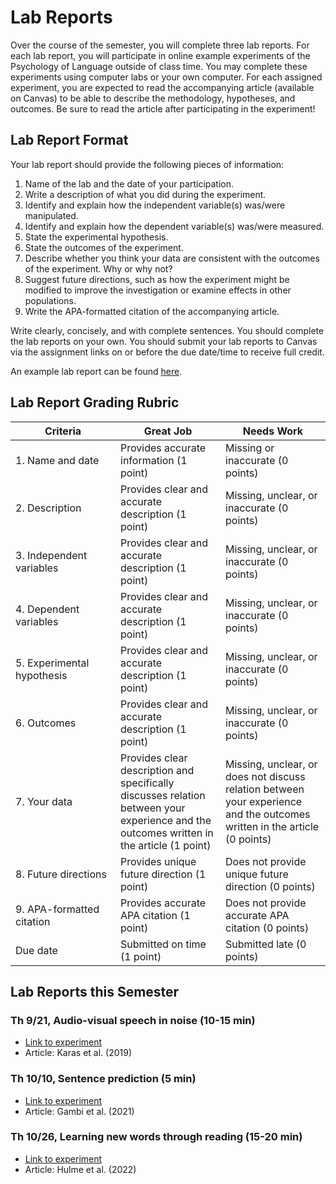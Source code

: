 # Lab Reports {-}

Over the course of the semester, you will complete three lab reports. For each lab report, you will participate in online example experiments of the Psychology of Language outside of class time. You may complete these experiments using computer labs or your own computer. For each assigned experiment, you are expected to read the accompanying article (available on Canvas) to be able to describe the methodology, hypotheses, and outcomes. Be sure to read the article after participating in the experiment!

## Lab Report Format {-}
Your lab report should provide the following pieces of information:

1.	Name of the lab and the date of your participation.
2.	Write a description of what you did during the experiment.
3.	Identify and explain how the independent variable(s) was/were manipulated.
4.	Identify and explain how the dependent variable(s) was/were measured. 
5.	State the experimental hypothesis.
6.	State the outcomes of the experiment.
7.	Describe whether you think your data are consistent with the outcomes of the experiment. Why or why not?
8.	Suggest future directions, such as how the experiment might be modified to improve the investigation or examine effects in other populations. 
9.	Write the APA-formatted citation of the accompanying article. 

Write clearly, concisely, and with complete sentences. You should complete the lab reports on your own. You should submit your lab reports to Canvas via the assignment links on or before the due date/time to receive full credit. 

An example lab report can be found [here](SampleLabReport.pdf).

## Lab Report Grading Rubric {-}
| Criteria |	Great Job |	Needs Work |
| --- | --- | --- |
| 1. Name and date | Provides accurate information (1 point) | Missing or inaccurate (0 points) |
| 2. Description	| Provides clear and accurate description (1 point)	| Missing, unclear, or inaccurate (0 points) |
| 3. Independent variables	| Provides clear and accurate description (1 point)	| Missing, unclear, or inaccurate (0 points) |
| 4. Dependent variables	| Provides clear and accurate description (1 point)	| Missing, unclear, or inaccurate (0 points) |
| 5. Experimental hypothesis	| Provides clear and accurate description (1 point)	| Missing, unclear, or inaccurate (0 points) |
| 6. Outcomes	| Provides clear and accurate description (1 point)	| Missing, unclear, or inaccurate (0 points) |
| 7. Your data	| Provides clear description and specifically discusses relation between your experience and the outcomes written in the article (1 point) | Missing, unclear, or does not discuss relation between your experience and the outcomes written in the article (0 points) |
| 8. Future directions	| Provides unique future direction (1 point) |	Does not provide unique future direction (0 points) |
| 9. APA-formatted citation	| Provides accurate APA citation (1 point) | Does not provide accurate APA citation (0 points) |
| Due date |	Submitted on time (1 point)	| Submitted late (0 points) |

## Lab Reports this Semester {-}

### Th 9/21, Audio-visual speech in noise (10-15 min) {-}
- [Link to experiment](https://research.sc/participant/login/dynamic/BB2C8E1A-D299-4456-AEB0-6BEB59C7FFF5)
- Article: Karas et al. (2019)

### Th 10/10, Sentence prediction (5 min) {-}
- [Link to experiment](https://research.sc/participant/login/dynamic/6824FDBF-4409-4B02-AE9E-10BA428B1D61)
- Article: Gambi et al. (2021)

### Th 10/26, Learning new words through reading (15-20 min)	{-}
- [Link to experiment](https://research.sc/participant/login/dynamic/B3E7A61D-6F92-4B3A-B80A-8D8513D01C6B)
- Article: Hulme et al. (2022)
